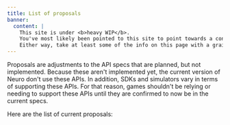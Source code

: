 ```yaml
---
title: List of proposals
banner:
  content: |
    This site is under <b>heavy WIP</b>.
    You've most likely been pointed to this site to point towards a concept, or something.
    Either way, take at least some of the info on this page with a grain of salt.
---
```



Proposals are adjustments to the API specs that are planned, but not implemented. Because these aren't implemented yet, the current version of Neuro don't use these APIs.
In addition, SDKs and simulators vary in terms of supporting these APIs. For that reason, games shouldn't be relying or needing to support these APIs until they are confirmed to now be in the current specs.

Here are the list of current proposals:

<CardGrid>
  <a href="/base/proposals/shutdown">
    <Card title="Shutdown commands for Neuro" icon="close" />
  </a>
  <a href="/base/proposals/reregister">
    <Card title="Re-register all commands for Neuro" icon="error" />
  </a>
</CardGrid>
